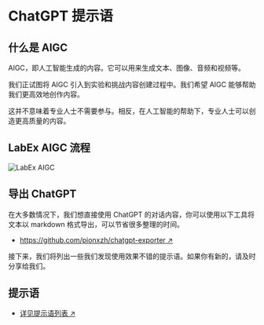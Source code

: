 # ChatGPT 提示语

## 什么是 AIGC

AIGC，即人工智能生成的内容。它可以用来生成文本、图像、音频和视频等。

我们正试图将 AIGC 引入到实验和挑战内容创建过程中。我们希望 AIGC 能够帮助我们更高效地创作内容。

这并不意味着专业人士不需要参与。相反，在人工智能的帮助下，专业人士可以创造更高质量的内容。

## LabEx AIGC 流程

![LabEx AIGC](.github/assets/aigc.png)

## 导出 ChatGPT

在大多数情况下，我们想直接使用 ChatGPT 的对话内容，你可以使用以下工具将文本以 markdown 格式导出，可以节省很多整理的时间。

- [https://github.com/pionxzh/chatgpt-exporter ↗](https://github.com/pionxzh/chatgpt-exporter)

接下来，我们将列出一些我们发现使用效果不错的提示语。如果你有新的，请及时分享给我们。

## 提示语

- [详见提示语列表 ↗](https://labex-dev.feishu.cn/base/bascnNz4Nqjqgqm1Nm5AYke6xxb?table=tblDE0dPE4cZ7CEV&view=vewPgOUNeW)
